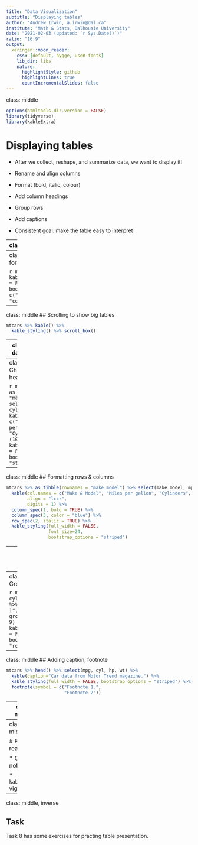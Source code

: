 ```yaml
---
title: "Data Visualization"
subtitle: "Displaying tables"
author: "Andrew Irwin, a.irwin@dal.ca"
institute: "Math & Stats, Dalhousie University"
date: "2021-02-03 (updated: `r Sys.Date()`)"
ratio: "16:9"
output:
  xaringan::moon_reader:
    css: [default, hygge, useR-fonts]
    lib_dir: libs
    nature:
      highlightStyle: github
      highlightLines: true
      countIncrementalSlides: false
---
```

class: middle

```r
options(htmltools.dir.version = FALSE)
library(tidyverse)
library(kableExtra)
```

# Displaying tables

* After we collect, reshape, and summarize data, we want to display it!

* Rename and align columns
* Format (bold, italic, colour)
* Add column headings
* Group rows
* Add captions

* Consistent goal: make the table easy to interpret

---
class: middle

## Raw data

.tiny[
```r
mtcars
```
]



---
class: middle
## `kable` formatting

```r
mtcars %>% kable() %>%
  kable_styling(full_width = FALSE, 
                bootstrap_options = c("striped", "condensed"))
```


---
class: middle
## Scrolling to show big tables

```r
mtcars %>% kable() %>% 
  kable_styling() %>% scroll_box()
```

---
class: middle
## Paged data to show big tables

```r
mtcars %>% rmarkdown::paged_table()
```

---
class: middle
## Changing column headings

```r
mtcars %>% as_tibble(rownames = "make_model") %>% select(make_model, mpg, cyl, wt) %>%
  kable(col.names = c("Make & Model", "Miles per gallon", "Cylinders", "Weight (1000 lbs)")) %>%
  kable_styling(full_width = FALSE, bootstrap_options = "striped")
```


---
class: middle
## Formatting rows & columns

```r
mtcars %>% as_tibble(rownames = "make_model") %>% select(make_model, mpg, cyl, wt) %>%
  kable(col.names = c("Make & Model", "Miles per gallon", "Cylinders", "Weight (1000 lbs)"),
        align = "lccr",
        digits = 1) %>%
  column_spec(1, bold = TRUE) %>%
  column_spec(3, color = "blue") %>%
  row_spec(2, italic = TRUE) %>%
  kable_styling(full_width = FALSE, 
                font_size=24,
                bootstrap_options = "striped")
```


---
class: middle
## Headers spanning multiple columns

```r
mtcars %>% select(mpg, cyl, hp, wt) %>% kable() %>%
  add_header_above(c(" " = 1, "Group A" = 2, "Group B" = 2)) %>%
  kable_styling(full_width = FALSE, bootstrap_options = "responsive")
```


---
class: middle
## Grouping rows

```r
mtcars %>% select(mpg, cyl, hp, wt) %>% kable() %>%
  group_rows("Group 1", 1, 4) %>%
  group_rows("Group 2", 5, 9) %>%
  kable_styling(full_width = FALSE, bootstrap_options = "responsive")
```


---
class: middle
## Adding caption, footnote

```r
mtcars %>% head() %>% select(mpg, cyl, hp, wt) %>% 
  kable(caption="Car data from Motor Trend magazine.") %>%
  kable_styling(full_width = FALSE, bootstrap_options = "striped") %>%
  footnote(symbol = c("Footnote 1.", 
                      "Footnote 2")) 
```


---
class: middle

# Summary

* Several ways to customize the formatting of a table



---
class: middle

# Further reading

* Course notes

* `kableExtra` vignette


---
class: middle, inverse

## Task

Task 8 has some exercises for practing table presentation.



